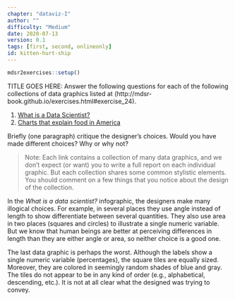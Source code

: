 ```yaml
---
chapter: "dataviz-I"
author: ""
difficulty: "Medium"
date: 2020-07-13 
version: 0.1
tags: [first, second, onlineonly]
id: kitten-hurt-ship
---
```


```r
mdsr2exercises::setup()
```

TITLE GOES HERE: Answer the following questions for each of the following collections of data graphics listed at (http://mdsr-book.github.io/exercises.html#exercise_24).

#. [What is a Data Scientist?](http://tinyurl.com/what-is-datascientist)
#. [Charts that explain food in America](http://www.vox.com/a/explain-food-america)

Briefly (one paragraph) critique the designer's choices. Would you have made different choices? Why or why not?

> Note: Each link contains a collection of many data graphics, and we don't expect (or want) you to write a full report on each individual graphic.
> But each collection shares some common stylistic elements.
> You should comment on a few things that you notice about the design of the collection.


  <!--begin-answer-->
In the *What is a data scientist?* infographic, the designers make many illogical choices. For example, in several places they use angle instead of length to show differentiate between several quantities. They also use area in two places (squares and circles) to illustrate a single numeric variable. But we know that human beings are better at perceiving differences in length than they are either angle or area, so neither choice is a good one. 

The last data graphic is perhaps the worst. Although the labels show a single numeric variable (percentages), the square tiles are equally sized. Moreover, they are colored in seemingly random shades of blue and gray. The tiles do not appear to be in any kind of order (e.g., alphabetical, descending, etc.). It is not at all clear what the designed was trying to convey. 
  <!--end-answer-->


